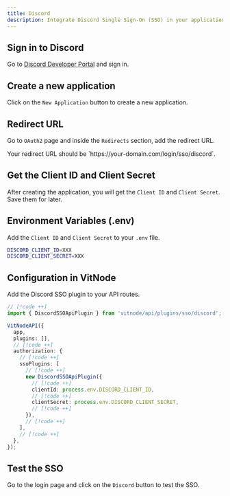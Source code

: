 ```yaml
---
title: Discord
description: Integrate Discord Single Sign-On (SSO) in your application.
---
```



<Steps>
<Step>

## Sign in to Discord

Go to [Discord Developer Portal](https://discord.com/developers/applications) and sign in.

</Step>
<Step>

## Create a new application

Click on the `New Application` button to create a new application.

</Step>
<Step>

## Redirect URL

Go to `OAuth2` page and inside the `Redirects` section, add the redirect URL.

<Callout title="redirect_uri">
  Your redirect URL should be `https://your-domain.com/login/sso/discord`.
</Callout>

</Step>
<Step>

## Get the Client ID and Client Secret

After creating the application, you will get the `Client ID` and `Client Secret`. Save them for later.

</Step>

<Step>

## Environment Variables (.env)

Add the `Client ID` and `Client Secret` to your `.env` file.

```bash
DISCORD_CLIENT_ID=XXX
DISCORD_CLIENT_SECRET=XXX
```

</Step>

<Step>

## Configuration in VitNode

Add the Discord SSO plugin to your API routes.

```ts title="src/app/api/[...route]/route.ts"
// [!code ++]
import { DiscordSSOApiPlugin } from 'vitnode/api/plugins/sso/discord';

VitNodeAPI({
  app,
  plugins: [],
  // [!code ++]
  authorization: {
    // [!code ++]
    ssoPlugins: [
      // [!code ++]
      new DiscordSSOApiPlugin({
        // [!code ++]
        clientId: process.env.DISCORD_CLIENT_ID,
        // [!code ++]
        clientSecret: process.env.DISCORD_CLIENT_SECRET,
        // [!code ++]
      }),
      // [!code ++]
    ],
    // [!code ++]
  },
});
```

</Step>

<Step>

## Test the SSO

Go to the login page and click on the `Discord` button to test the SSO.

</Step>

</Steps>
